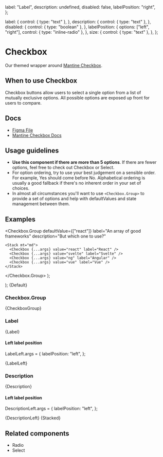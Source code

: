 
  label: "Label",
  description: undefined,
  disabled: false,
  labelPosition: "right",
};

  label: {
    control: { type: "text" },
  },
  description: {
    control: { type: "text" },
  },
  disabled: {
    control: { type: "boolean" },
  },
  labelPosition: {
    options: ["left", "right"],
    control: { type: "inline-radio" },
  },
  size: {
    control: { type: "text" },
  },
};

<Meta
  title="Inputs/Checkbox"
  component={Checkbox}
  args={args}
  argTypes={argTypes}
/>

# Checkbox

Our themed wrapper around [Mantine Checkbox](https://v6.mantine.dev/core/checkbox/).

## When to use Checkbox

Checkbox buttons allow users to select a single option from a list of mutually exclusive options. All possible options are exposed up front for users to compare.

## Docs

- [Figma File](https://www.figma.com/file/sF1qSHk6yVqO1rFgmH0nzT/Input-%2F-Checkbox?type=design&node-id=1-96&mode=design&t=yaNljw178EFJeU7k-0)
- [Mantine Checkbox Docs](https://v6.mantine.dev/core/checkbox/)

## Usage guidelines

- **Use this component if there are more than 5 options**. If there are fewer options, feel free to check out Checkbox or Select.
- For option ordering, try to use your best judgement on a sensible order. For example, Yes should come before No. Alphabetical ordering is usually a good fallback if there's no inherent order in your set of choices.
- In almost all circumstances you'll want to use `<Checkbox.Group>` to provide a set of options and help with defaultValues and state management between them.

## Examples



  <Checkbox.Group
    defaultValue={["react"]}
    label="An array of good frameworks"
    description="But which one to use?"
  >
    <Stack mt="md">
      <Checkbox {...args} value="react" label="React" />
      <Checkbox {...args} value="svelte" label="Svelte" />
      <Checkbox {...args} value="ng" label="Angular" />
      <Checkbox {...args} value="vue" label="Vue" />
    </Stack>
  </Checkbox.Group>
);

  <Stack>
    <Checkbox {...args} label="Default checkbox" />
    <Checkbox {...args} label="Indeterminate checkbox" indeterminate />
    <Checkbox
      {...args}
      label="Indeterminate checked checkbox"
      defaultChecked
      indeterminate
    />
    <Checkbox {...args} label="Checked checkbox" defaultChecked />
    <Checkbox {...args} label="Disabled checkbox" disabled />
    <Checkbox
      {...args}
      label="Disabled indeterminate checked checkbox"
      disabled
      defaultChecked
      indeterminate
    />
    <Checkbox
      {...args}
      label="Disabled checked checkbox"
      disabled
      defaultChecked
    />
  </Stack>
);


<Canvas>
  <Story name="Default">{Default}</Story>
</Canvas>

### Checkbox.Group


<Canvas>
  <Story name="Checkbox group">{CheckboxGroup}</Story>
</Canvas>

### Label


<Canvas>
  <Story name="Label">{Label}</Story>
</Canvas>

#### Left label position

LabelLeft.args = {
  labelPosition: "left",
};

<Canvas>
  <Story name="Label, left position">{LabelLeft}</Story>
</Canvas>

### Description


<Canvas>
  <Story name="Description">{Description}</Story>
</Canvas>

#### Left label position

DescriptionLeft.args = {
  labelPosition: "left",
};

<Canvas>
  <Story name="Description, left position">{DescriptionLeft}</Story>
</Canvas>


<Canvas>
  <Story name="Stacked">{Stacked}</Story>
</Canvas>

## Related components

- Radio
- Select
